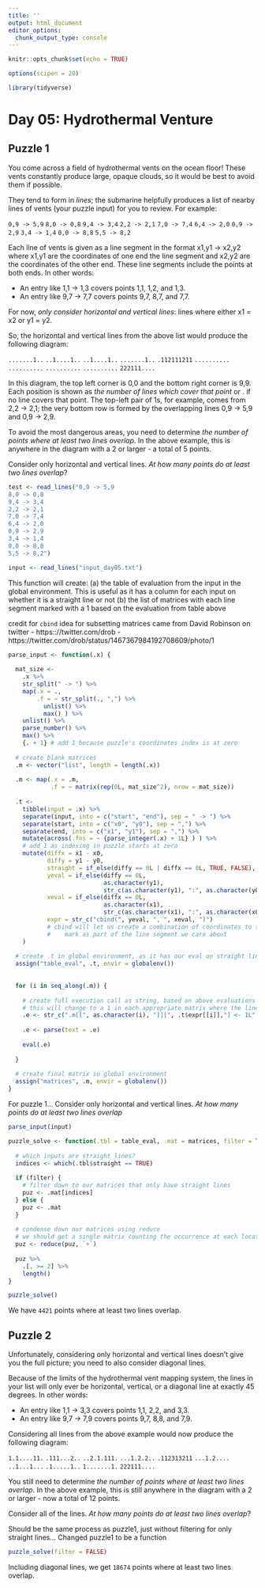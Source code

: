 ```yaml
---
title: ''
output: html_document
editor_options: 
  chunk_output_type: console
---
```


```r
knitr::opts_chunk$set(echo = TRUE)

options(scipen = 20)

library(tidyverse)
```

# Day 05: Hydrothermal Venture

## Puzzle 1

You come across a field of hydrothermal vents on the ocean floor! These vents constantly produce large, opaque clouds, so it would be best to avoid them if possible.

They tend to form in *lines*; the submarine helpfully produces a list of nearby lines of vents (your puzzle input) for you to review. For example:

`0,9 -> 5,9`
`8,0 -> 0,8`
`9,4 -> 3,4`
`2,2 -> 2,1`
`7,0 -> 7,4`
`6,4 -> 2,0`
`0,9 -> 2,9`
`3,4 -> 1,4`
`0,0 -> 8,8`
`5,5 -> 8,2`

Each line of vents is given as a line segment in the format x1,y1 -> x2,y2 where x1,y1 are the coordinates of one end the line segment and x2,y2 are the coordinates of the other end. These line segments include the points at both ends. In other words:

- An entry like 1,1 -> 1,3 covers points 1,1, 1,2, and 1,3.
- An entry like 9,7 -> 7,7 covers points 9,7, 8,7, and 7,7.

For now, *only consider horizontal and vertical lines*: lines where either x1 = x2 or y1 = y2.

So, the horizontal and vertical lines from the above list would produce the following diagram:

`.......1..`
`..1....1..`
`..1....1..`
`.......1..`
`.112111211`
`..........`
`..........`
`..........`
`..........`
`222111....`

In this diagram, the top left corner is 0,0 and the bottom right corner is 9,9. Each position is shown as *the number of lines which cover that point* or . if no line covers that point. The top-left pair of 1s, for example, comes from 2,2 -> 2,1; the very bottom row is formed by the overlapping lines 0,9 -> 5,9 and 0,9 -> 2,9.

To avoid the most dangerous areas, you need to determine *the number of points where at least two lines overlap*. In the above example, this is anywhere in the diagram with a 2 or larger - a total of 5 points.

Consider only horizontal and vertical lines. *At how many points do at least two lines overlap*?

```r
test <- read_lines("0,9 -> 5,9
8,0 -> 0,8
9,4 -> 3,4
2,2 -> 2,1
7,0 -> 7,4
6,4 -> 2,0
0,9 -> 2,9
3,4 -> 1,4
0,0 -> 8,8
5,5 -> 8,2")

input <- read_lines("input_day05.txt")
```


This function will create:
(a) the table of evaluation from the input in the global environment. This is useful
as it has a column for each input on whether it is a straight line or not
(b) the list of matrices with each line segment marked with a 1 based on the evaluation
from table above

credit for `cbind` idea for subsetting matrices came from David Robinson on twitter
- https:://twitter.com/drob
- https://twitter.com/drob/status/1467367984192708609/photo/1

```r
parse_input <- function(.x) {
  
  mat_size <- 
    .x %>% 
    str_split(" -> ") %>% 
    map(.x = ., 
        .f = ~ str_split(., ",") %>% 
          unlist() %>% 
          max() ) %>% 
    unlist() %>% 
    parse_number() %>% 
    max() %>% 
    {. + 1} # add 1 because puzzle's coordinates index is at zero
  
  # create blank matrices
  .m <- vector("list", length = length(.x))
  
  .m <- map(.x = .m, 
            .f = ~ matrix(rep(0L, mat_size^2), nrow = mat_size))
  
  .t <- 
    tibble(input = .x) %>% 
    separate(input, into = c("start", "end"), sep = " -> ") %>% 
    separate(start, into = c("x0", "y0"), sep = ",") %>% 
    separate(end, into = c("x1", "y1"), sep = ",") %>% 
    mutate(across(.fns = ~ {parse_integer(.x) + 1L} ) ) %>% 
    # add 1 as indexing in puzzle starts at zero
    mutate(diffx = x1 - x0, 
           diffy = y1 - y0, 
           straight = if_else(diffy == 0L | diffx == 0L, TRUE, FALSE), 
           yeval = if_else(diffy == 0L, 
                           as.character(y1), 
                           str_c(as.character(y1), ":", as.character(y0))), 
           xeval = if_else(diffx == 0L, 
                           as.character(x1), 
                           str_c(as.character(x1), ":", as.character(x0))), 
           expr = str_c("cbind(", yeval, ", ", xeval, ")") 
           # cbind will let us create a combination of coordinates to subset a matrix to 
           #    mark as part of the line segment we care about
    )
  
  # create .t in global environment, as it has our eval on straight lines and such
  assign("table_eval", .t, envir = globalenv())
  
  
  for (i in seq_along(.m)) {
    
    # create full execution call as string, based on above evaluations
    # this will change to a 1 in each appropriate matrix where the line segment crosses
    .e <- str_c(".m[[", as.character(i), "]][", .t$expr[[i]],"] <- 1L" )
    
    .e <- parse(text = .e)
    
    eval(.e)
    
  }
  
  # create final matrix in global environment
  assign("matrices", .m, envir = globalenv())
}

```



For puzzle 1...
Consider only horizontal and vertical lines. *At how many points do at least two lines overlap*

```r
parse_input(input)

puzzle_solve <- function(.tbl = table_eval, .mat = matrices, filter = TRUE) {
  
  # which inputs are straight lines?
  indices <- which(.tbl$straight == TRUE)
  
  if (filter) {
    # filter down to our matrices that only have straight lines
    puz <- .mat[indices]
  } else {
    puz <- .mat
  }
  
  # condense down our matrices using reduce
  # we should get a single matrix counting the occurrence at each location
  puz <- reduce(puz, `+`)
  
  puz %>% 
    .[. >= 2] %>% 
    length()
}

puzzle_solve()

```

We have `4421` points where at least two lines overlap.



## Puzzle 2

Unfortunately, considering only horizontal and vertical lines doesn't give you the full picture; you need to also consider diagonal lines.

Because of the limits of the hydrothermal vent mapping system, the lines in your list will only ever be horizontal, vertical, or a diagonal line at exactly 45 degrees. In other words:

- An entry like 1,1 -> 3,3 covers points 1,1, 2,2, and 3,3.
- An entry like 9,7 -> 7,9 covers points 9,7, 8,8, and 7,9.

Considering all lines from the above example would now produce the following diagram:

`1.1....11.`
`.111...2..`
`..2.1.111.`
`...1.2.2..`
`.112313211`
`...1.2....`
`..1...1...`
`.1.....1..`
`1.......1.`
`222111....`

You still need to determine *the number of points where at least two lines overlap*. In the above example, this is still anywhere in the diagram with a 2 or larger - now a total of 12 points.

Consider all of the lines. *At how many points do at least two lines overlap*?


Should be the same process as puzzle1, just without filtering for only straight lines...
Changed puzzle1 to be a function

```r
puzzle_solve(filter = FALSE)
```

Including diagonal lines, we get `18674` points where at least two lines overlap.